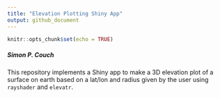 ```yaml
---
title: "Elevation Plotting Shiny App"
output: github_document
---
```


```r
knitr::opts_chunk$set(echo = TRUE)
```

##### *Simon P. Couch*

This repository implements a Shiny app to make a 3D elevation plot of a surface on earth based on a lat/lon and radius given by the user using `rayshader` and `elevatr`.

